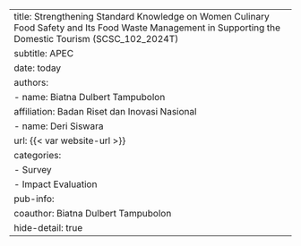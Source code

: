 ---
title: Strengthening Standard Knowledge on Women Culinary Food Safety and Its Food Waste Management in Supporting the Domestic Tourism (SCSC_102_2024T)
subtitle: APEC
date: today
authors:
  - name: Biatna Dulbert Tampubolon
    affiliation: Badan Riset dan Inovasi Nasional 
  - name: Deri Siswara
    url: {{< var website-url >}}
categories:
  - Survey
  - Impact Evaluation
pub-info:
  coauthor: Biatna Dulbert Tampubolon
hide-detail: true
---